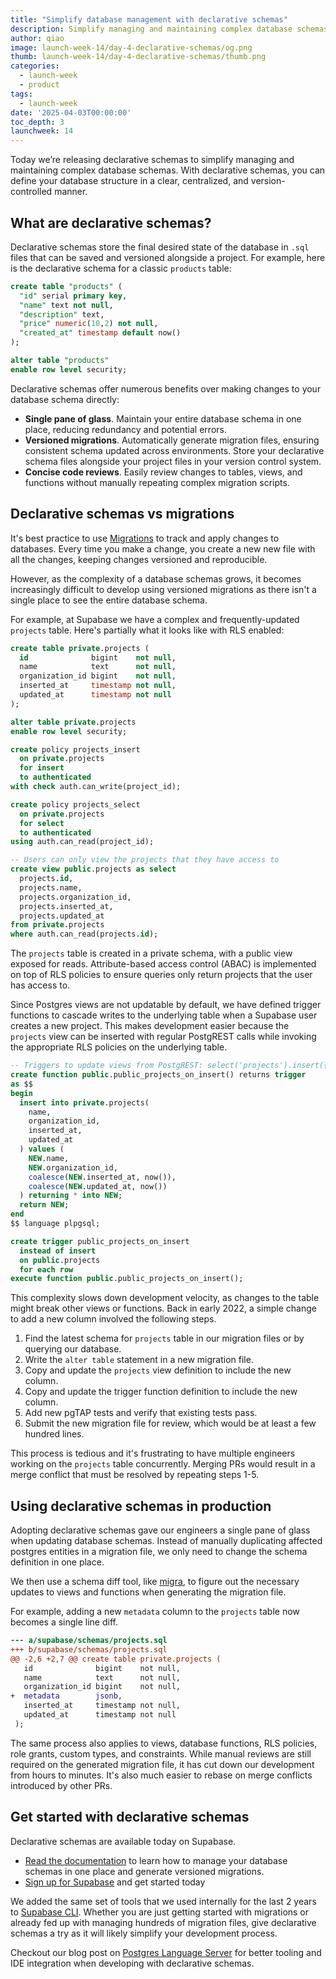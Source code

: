 ```yaml
---
title: "Simplify database management with declarative schemas"
description: Simplify managing and maintaining complex database schemas
author: qiao
image: launch-week-14/day-4-declarative-schemas/og.png
thumb: launch-week-14/day-4-declarative-schemas/thumb.png
categories:
  - launch-week
  - product
tags:
  - launch-week
date: '2025-04-03T00:00:00'
toc_depth: 3
launchweek: 14
---
```


Today we’re releasing declarative schemas to simplify managing and maintaining complex database schemas. With declarative schemas, you can define your database structure in a clear, centralized, and version-controlled manner.

## What are declarative schemas?

Declarative schemas store the final desired state of the database in `.sql` files that can be saved and versioned alongside a project. For example, here is the declarative schema for a classic `products` table:

```sql
create table "products" (
  "id" serial primary key,
  "name" text not null,
  "description" text,
  "price" numeric(10,2) not null,
  "created_at" timestamp default now()
);

alter table "products"
enable row level security;
```

Declarative schemas offer numerous benefits over making changes to your database schema directly:

- **Single pane of glass**. Maintain your entire database schema in one place, reducing redundancy and potential errors.
- **Versioned migrations**. Automatically generate migration files, ensuring consistent schema updated across environments. Store your declarative schema files alongside your project files in your version control system.
- **Concise code reviews**. Easily review changes to tables, views, and functions without manually repeating complex migration scripts.

## Declarative schemas vs migrations

It's best practice to use [Migrations](https://supabase.com/docs/guides/deployment/database-migrations) to track and apply changes to databases. Every time you make a change, you create a new new file with all the changes, keeping changes versioned and reproducible.

However, as the complexity of a database schemas grows, it becomes increasingly difficult to develop using versioned migrations as there isn't a single place to see the entire database schema.

For example, at Supabase we have a complex and frequently-updated `projects` table. Here's partially what it looks like with RLS enabled:

```sql
create table private.projects (
  id              bigint    not null,
  name            text      not null,
  organization_id bigint    not null,
  inserted_at     timestamp not null,
  updated_at      timestamp not null
);

alter table private.projects
enable row level security;

create policy projects_insert
  on private.projects
  for insert
  to authenticated
with check auth.can_write(project_id);

create policy projects_select
  on private.projects
  for select
  to authenticated
using auth.can_read(project_id);

-- Users can only view the projects that they have access to
create view public.projects as select
  projects.id,
  projects.name,
  projects.organization_id,
  projects.inserted_at,
  projects.updated_at
from private.projects
where auth.can_read(projects.id);
```

The `projects` table is created in a private schema, with a public view exposed for reads. Attribute-based access control (ABAC) is implemented on top of RLS policies to ensure queries only return projects that the user has access to.

Since Postgres views are not updatable by default, we have defined trigger functions to cascade writes to the underlying table when a Supabase user creates a new project. This makes development easier because the `projects` view can be inserted with regular PostgREST calls while invoking the appropriate RLS policies on the underlying table.

```sql
-- Triggers to update views from PostgREST: select('projects').insert({ ... })
create function public.public_projects_on_insert() returns trigger
as $$
begin
  insert into private.projects(
    name,
    organization_id,
    inserted_at,
    updated_at
  ) values (
    NEW.name,
    NEW.organization_id,
    coalesce(NEW.inserted_at, now()),
    coalesce(NEW.updated_at, now())
  ) returning * into NEW;
  return NEW;
end
$$ language plpgsql;

create trigger public_projects_on_insert
  instead of insert
  on public.projects
  for each row
execute function public.public_projects_on_insert();
```

This complexity slows down development velocity, as changes to the table might break other views or functions. Back in early 2022, a simple change to add a new column involved the following steps.

1. Find the latest schema for `projects` table in our migration files or by querying our database.
2. Write the `alter table` statement in a new migration file.
3. Copy and update the `projects` view definition to include the new column.
4. Copy and update the trigger function definition to include the new column.
5. Add new pgTAP tests and verify that existing tests pass.
6. Submit the new migration file for review, which would be at least a few hundred lines.

This process is tedious and it's frustrating to have multiple engineers working on the `projects` table concurrently. Merging PRs would result in a merge conflict that must be resolved by repeating steps 1-5.

## Using declarative schemas in production

Adopting declarative schemas gave our engineers a single pane of glass when updating database schemas. Instead of manually duplicating affected postgres entities in a migration file, we only need to change the schema definition in one place.

We then use a schema diff tool, like [migra](https://github.com/djrobstep/migra), to figure out the necessary updates to views and functions when generating the migration file.

For example, adding a new `metadata` column to the `projects` table now becomes a single line diff.

```diff
--- a/supabase/schemas/projects.sql
+++ b/supabase/schemas/projects.sql
@@ -2,6 +2,7 @@ create table private.projects (
   id              bigint    not null,
   name            text      not null,
   organization_id bigint    not null,
+  metadata        jsonb,
   inserted_at     timestamp not null,
   updated_at      timestamp not null
 );
```

The same process also applies to views, database functions, RLS policies, role grants, custom types, and constraints. While manual reviews are still required on the generated migration file, it has cut down our development from hours to minutes. It's also much easier to rebase on merge conflicts introduced by other PRs.

## Get started with declarative schemas

Declarative schemas are available today on Supabase.

- [Read the documentation](https://supabase.com/docs/guides/local-development/declarative-database-schemas) to learn how to manage your database schemas in one place and generate versioned migrations.
- [Sign up for Supabase](https://supabase.com/dashboard/sign-up) and get started today

We added the same set of tools that we used internally for the last 2 years to [Supabase CLI](https://supabase.com/docs/guides/local-development/cli/getting-started). Whether you are just getting started with migrations or already fed up with managing hundreds of migration files, give declarative schemas a try as it will likely simplify your development process.

Checkout our blog post on [Postgres Language Server](https://supabase.com/blog/postgres-language-server) for better tooling and IDE integration when developing with declarative schemas.
